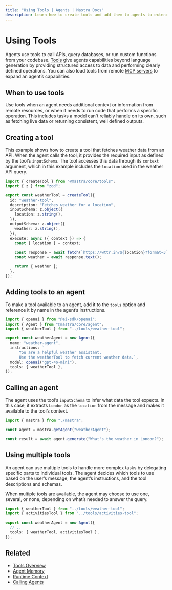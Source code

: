 ```yaml
---
title: "Using Tools | Agents | Mastra Docs"
description: Learn how to create tools and add them to agents to extend capabilities beyond text generation.
---
```


# Using Tools

Agents use tools to call APIs, query databases, or run custom functions from your codebase. [Tools](../tools-mcp/overview) give agents capabilities beyond language generation by providing structured access to data and performing clearly defined operations. You can also load tools from remote [MCP servers](../tools-mcp/mcp-overview) to expand an agent’s capabilities.

## When to use tools

Use tools when an agent needs additional context or information from remote resources, or when it needs to run code that performs a specific operation. This includes tasks a model can't reliably handle on its own, such as fetching live data or returning consistent, well defined outputs.

## Creating a tool

This example shows how to create a tool that fetches weather data from an API. When the agent calls the tool, it provides the required input as defined by the tool’s `inputSchema`. The tool accesses this data through its `context` argument, which in this example includes the `location` used in the weather API query.

```typescript {14,16} title="src/mastra/tools/weather-tool.ts" showLineNumbers copy
import { createTool } from "@mastra/core/tools";
import { z } from "zod";

export const weatherTool = createTool({
  id: "weather-tool",
  description: "Fetches weather for a location",
  inputSchema: z.object({
    location: z.string(),
  }),
  outputSchema: z.object({
    weather: z.string(),
  }),
  execute: async ({ context }) => {
    const { location } = context;

    const response = await fetch(`https://wttr.in/${location}?format=3`);
    const weather = await response.text();

    return { weather };
  },
});
```

## Adding tools to an agent

To make a tool available to an agent, add it to the `tools` option and reference it by name in the agent’s instructions.

```typescript {9,11} title="src/mastra/agents/weather-agent.ts" showLineNumbers copy
import { openai } from "@ai-sdk/openai";
import { Agent } from "@mastra/core/agent";
import { weatherTool } from "../tools/weather-tool";

export const weatherAgent = new Agent({
  name: "weather-agent",
  instructions: `
      You are a helpful weather assistant.
      Use the weatherTool to fetch current weather data.`,
  model: openai("gpt-4o-mini"),
  tools: { weatherTool },
});
```

## Calling an agent

The agent uses the tool’s `inputSchema` to infer what data the tool expects. In this case, it extracts `London` as the `location` from the message and makes it available to the tool’s context.

```typescript {5} title="src/test-tool.ts" showLineNumbers copy
import { mastra } from "./mastra";

const agent = mastra.getAgent("weatherAgent");

const result = await agent.generate("What's the weather in London?");
```

## Using multiple tools

An agent can use multiple tools to handle more complex tasks by delegating specific parts to individual tools. The agent decides which tools to use based on the user’s message, the agent’s instructions, and the tool descriptions and schemas.

When multiple tools are available, the agent may choose to use one, several, or none, depending on what’s needed to answer the query.

```typescript {6} title="src/mastra/agents/weather-agent.ts" showLineNumbers copy
import { weatherTool } from "../tools/weather-tool";
import { activitiesTool } from "../tools/activities-tool";

export const weatherAgent = new Agent({
  // ..
  tools: { weatherTool, activitiesTool },
});
```

## Related

- [Tools Overview](../tools-mcp/overview)
- [Agent Memory](./agent-memory)
- [Runtime Context](/docs/server-db/runtime-context)
- [Calling Agents](/examples/agents/calling-agents)
